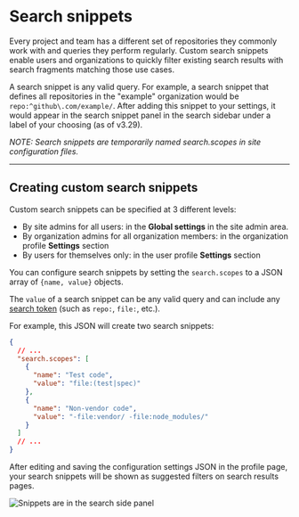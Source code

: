 # Search snippets

Every project and team has a different set of repositories they commonly work with and queries they perform regularly. Custom search snippets enable users and organizations to quickly filter existing search results with search fragments matching those use cases.

A search snippet is any valid query. For example, a search snippet that defines all repositories in the "example" organization would be `repo:^github\.com/example/`. After adding this snippet to your settings, it would appear in the search snippet panel in the search sidebar under a label of your choosing (as of v3.29).

_NOTE: Search snippets are temporarily named search.scopes in site configuration files._

---

## Creating custom search snippets

Custom search snippets can be specified at 3 different levels:

- By site admins for all users: in the **Global settings** in the site admin area.
- By organization admins for all organization members: in the organization profile **Settings** section
- By users for themselves only: in the user profile **Settings** section

You can configure search snippets by setting the `search.scopes` to a JSON array of `{name, value}` objects.

The `value` of a search snippet can be any valid query and can include any [search token](/code_search/reference/queries) (such as `repo:`, `file:`, etc.).

For example, this JSON will create two search snippets:

```json
{
  // ...
  "search.scopes": [
    {
      "name": "Test code",
      "value": "file:(test|spec)"
    },
    {
      "name": "Non-vendor code",
      "value": "-file:vendor/ -file:node_modules/"
    }
  ]
  // ...
}
```

After editing and saving the configuration settings JSON in the profile page, your search snippets will be shown as suggested filters on search results pages.

![Snippets are in the search side panel](https://storage.googleapis.com/sourcegraph-assets/Docs/search-snippets.png)
